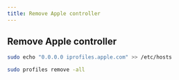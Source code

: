 ```yaml
---
title: Remove Apple controller
---
```


## Remove Apple controller
```bash copy
sudo echo "0.0.0.0 iprofiles.apple.com" >> /etc/hosts

sudo profiles remove -all
```
